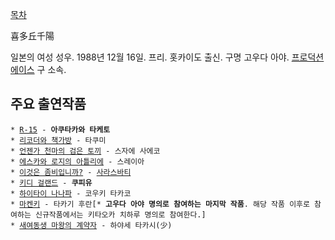 [[목차]]

喜多丘千陽

일본의 여성 성우. 1988년 12월 16일. 프리. 홋카이도 출신. 구명 고우다 아야. [[프로덕션 에이스]] 구 소속.

== 주요 출연작품 ==

 * [[R-15]] - '''아쿠타카와 타케토'''
 * [[리코더와 책가방]] - 타쿠미
 * [[언젠가 천마의 검은 토끼]] - 스자에 사에코 
 * [[에스카와 로지의 아틀리에]] - 스레이아
 * [[이것은 좀비입니까?]] - [[사라스바티]]
 * [[키디 걸랜드]] - '''쿠피유'''
 * [[하이타이 나나파]] - 코우키 타카코
 * [[마켄키]] - 타카기 후란[* '''고우다 아야 명의로 참여하는 마지막 작품'''. 해당 작품 이후로 참여하는 신규작품에서는 키타오카 치하루 명의로 참여한다.]
 * [[새여동생 마왕의 계약자]] - 하야세 타카시(少)
